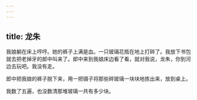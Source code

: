 ```yaml
---
---
---
```

title: 龙朱
---




我娘躺在床上哼哼。她的裤子上满是血。一只玻璃花瓶在地上打碎了。我放下书包就去把老掉牙的郎中叫来了。郎中来到我娘床边看了看，就对我说，龙朱，你到河边去玩吧。我没有走。

郎中把我娘的裤子脱下来，用一把镊子将那些碎玻璃一块块地拣出来，放到桌上。

我数了五遍，也没数清那堆玻璃一共有多少块。